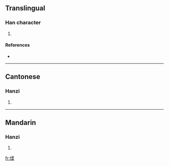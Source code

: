 ==Translingual==

===Han character===
{{Han char|rn=86|rad=火|as=09|sn=13|four=9789<sub>4</sub>|canj=火弓竹木 (FNHD)}}

# {{defn|Han|sort=火09}}

====References====
* {{Han ref|kx=0677.280|dkj=19219|dj=1088.120|hdz=32220.080|uh=7163|ud=29027|bh=DE6E|bd=56942}}

----

==Cantonese==

===Hanzi===
{{yue-hanzi|jyut=|y=yau4}}

# {{defn|Cantonese}}

----

==Mandarin==

===Hanzi===
{{cmn-hanzi|pin=[[rǒu]] ([[rou3]])|wg=jou<sup>3</sup>}}

# {{defn|Mandarin}}

[[fr:煣]]